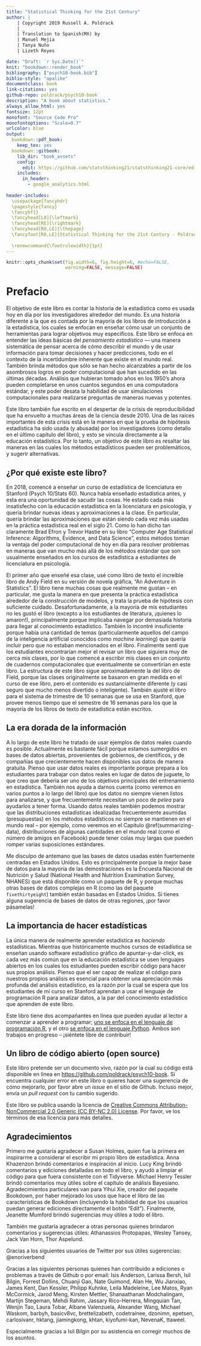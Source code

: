 ```yaml
---
title: "Statistical Thinking for the 21st Century"
author: | 
    | Copyright 2019 Russell A. Poldrack
    | _
    | Translation to Spanish(MX) by 
    | Manuel Mejia
    | Tanya Nuño
    | Lizeth Reyes 

date: "Draft: `r Sys.Date()`"
knit: "bookdown::render_book"
bibliography: ["psych10-book.bib"]
biblio-style: "apalike"
documentclass: book
link-citations: yes
github-repo: poldrack/psych10-book
description: "A book about statistics."
always_allow_html: yes
fontsize: 12pt
monofont: "Source Code Pro"
monofontoptions: "Scale=0.7"
urlcolor: blue
output: 
  bookdown::pdf_book:
    keep_tex: yes
  bookdown::gitbook:
    lib_dir: "book_assets"
    config:
      edit: https://github.com/statsthinking21/statsthinking21-core/edit/master/%s
    includes:
      in_header:
        - google_analytics.html
        
header-includes:
  \usepackage{fancyhdr}
  \pagestyle{fancy}
  \fancyhf{}
  \fancyhead[LO]{\leftmark}
  \fancyhead[RE]{\rightmark}
  \fancyhead[RO,LE]{\thepage}
  \fancyfoot[RO,LE]{Statistical Thinking for the 21st Century - Poldrack}
  
  \renewcommand{\footrulewidth}{1pt}
---
```


```r
knitr::opts_chunk$set(fig.width=6, fig.height=6, #echo=FALSE, 
                      warning=FALSE, message=FALSE)
```

<!-- # Preface {-} -->
# Prefacio {-}

<!-- The goal of this book is to the tell the story of statistics as it is used today by researchers around the world.  It's a different story than the one told in most introductory statistics books, which focus on teaching how to use a set of tools to achieve very specific goals.  This book focuses on understanding the basic ideas of *statistical thinking* --- a systematic way of thinking about how we describe the world and use data make decisions and predictions, all in the context of the inherent uncertainty that exists in the real world. It also brings to bear current methods that have only become feasible in light of the amazing increases in computational power that have happened in the last few decades. Analyses that would have taken years in the 1950's can now be completed in a few seconds on a standard laptop computer, and this power unleashes the ability to use computer simulation to ask questions in new and powerful ways.  -->
El objetivo de este libro es contar la historia de la estadística como es usada hoy en día por los investigadores alrededor del mundo. Es una historia diferente a la que es contada por la mayoría de los libros de introducción a la estadística, los cuales se enfocan en enseñar cómo usar un conjunto de herramientas para lograr objetivos muy específicos. Este libro se enfoca en entender las ideas básicas del *pensamiento estadístico* --- una manera sistemática de pensar acerca de cómo describir el mundo y de usar información para tomar decisiones y hacer predicciones, todo en el contexto de la incertidumbre inherente que existe en el mundo real. También brinda métodos que sólo se han hecho alcanzables a partir de los asombrosos logros en poder computacional que han sucedido en las últimas décadas. Análisis que hubieran tomado años en los 1950's ahora pueden completarse en unos cuantos segundos en una computadora estándar, y este poder desata la habilidad de usar simulaciones computacionales para realizarse preguntas de maneras nuevas y potentes.

<!-- The book is also written in the wake of the reproducibility crisis that has engulfed many areas of science since 2010.  One of the important roots of this crisis is found in the way that statistical hypothesis testing has been used (and abused) by researchers (as I detail in the final chapter of the book), and this ties directly back to statistical education.  Thus, a goal of the book is to highlight the ways in which current statistical methods may be problematic, and to suggest alternatives. -->
Este libro también fue escrito en el despertar de la crisis de reproducibilidad que ha envuelto a muchas áreas de la ciencia desde 2010. Una de las raíces importantes de esta crisis está en la manera en que la prueba de hipótesis estadística ha sido usada (y abusada) por los investigadores (como detallo en el último capítulo del libro), y esto se vincula directamente a la educación estadística. Por lo tanto, un objetivo de este libro es resaltar las maneras en las cuales los métodos estadísticos pueden ser problemáticos, y sugerir alternativas.

<!-- ## Why does this book exist? -->
## ¿Por qué existe este libro?

<!-- In 2018 I began teaching an undergraduate statistics course at Stanford (Psych 10/Stats 60).  I had never taught statistics before, and this was a chance to shake things up.  I have been increasingly unhappy with undergraduate statistics education in psychology, and I wanted to bring a number of new ideas and approaches to the class.  In particular, I wanted to bring to bear the approaches that are increasingly used in real statistical practice in the 21st century.  As Brad Efron and Trevor Hastie laid out so nicely in their book "Computer Age Statistical Inference: Algorithms, Evidence, and Data Science", these methods take advantage of today's increased computing power to solve statistical problems in ways that go far beyond the more standard methods that are usually taught in the undergraduate statistics course for psychology students. -->
En 2018, comencé a enseñar un curso de estadística de licenciatura en Stanford (Psych 10/Stats 60). Nunca había enseñado estadística antes, y esta era una oportunidad de sacudir las cosas. He estado cada más insatisfecho con la educación estadística en la licenciatura en psicología, y quería brindar nuevas ideas y aproximaciones a la clase. En particular, quería brindar las aproximaciones que están siendo cada vez más usadas en la práctica estadística real en el siglo 21. Como lo han dicho tan claramente Brad Efron y Trevor Hastie en su libro "Computer Age Statistical Inference: Algorithms, Evidence, and Data Science", estos métodos toman la ventaja del poder computacional de hoy en día para resolver problemas en maneras que van mucho más allá de los métodos estándar que son usualmente enseñados en los cursos de estadística a estudiantes de licenciatura en psicología.

<!-- The first year that I taught the class, I used Andy Field's amazing graphic novel statistics book, "An Adventure in Statistics", as the textbook.  There are many things that I really like about this book -- in particular, I like the way that it frames statistical practice around the building of models, and treats null hypothesis testing with sufficient caution. Unfortunately, many of my students disliked the book (except for the English majors, who loved it!), primarily because it involved wading through a lot of story to get to the statistical knowledge.  I also found it wanting because there are a number of topics (particularly those from the burgeoning field of artificial intelligence known as *machine learning*) that I wanted to include but were not discussed in his book.  I ultimately came to feel that the students would be best served by a book that follows very closely to my lectures, so I started writing down my lectures into a set of computational notebooks that would ultimately become this book. The outline of this book follows roughly that of Field's book, since the lectures were originally based in large part on the flow of that book, but the content is substantially different (and almost certainly much less fun and clever). I also tailored this book for the 10-week quarter system that we use at Stanford, which provides less time than the 16-week semester that most statistical textbooks are built for.  -->
El primer año que enseñé esa clase, usé como libro de texto el increíble libro de Andy Field en su versión de novela gráfica, "An Adventure in Statistics". El libro tiene muchas cosas que realmente me gustan -- en particular, me gusta la manera en que presenta la práctica estadística alrededor de la construcción de modelos, y trata la prueba de hipótesis con suficiente cuidado. Desafortunadamente, a la mayoría de mis estudiantes no les gustó el libro (excepto a los estudiantes de literatura, ¡quienes lo amaron!), principalmente porque implicaba navegar por demasiada historia para llegar al conocimiento estadístico. También lo incontré insuficiente porque había una cantidad de temas (particularmente aquellos del campo de la inteligencia artificial conocidos como *machine learning*) que quería incluir pero que no estaban mencionados en el libro. Finalmente sentí que los estudiantes encontrarían mejor el revisar un libro que siguiera muy de cerca mis clases, por lo que comencé a escribir mis clases en un conjunto de cuadernos computacionales que eventualmente se convertirían en este libro. La estructura de este libro sigue aproximadamente la del libro de Field, porque las clases originalmente se basaron en gran medida en el curso de ese libro, pero el contenido es sustancialmente diferente (y casi seguro que mucho menos divertido o inteligente). También ajusté el libro para el sistema de trimestre de 10 semanas que se usa en Stanford, que provee menos tiempo que el semestre de 16 semanas para los que la mayoría de los libros de texto de estadística están escritos.

<!-- ## The golden age of data -->
## La era dorada de la información

<!-- Throughout this book I have tried when possible to use examples from real data.  This is now very easy because we are swimming in open datasets, as governments, scientists, and companies are increasingly making data freely available.  I think that using real datasets is important because it prepares students to work with real data rather than toy datasets, which I think should be one of the major goals of statistical training. It also helps us realize (as we will see at various points throughout the book) that data don't always come to us ready to analyze, and often need *wrangling* to help get them into shape.  Using real data also shows that the idealized statistical distributions often assumed in statistical methods don't always hold in the real world -- for example, as we will see in Chapter \@ref(summarizing-data), distributions of some real-world quantities (like the number of friends on Facebook) can have very long tails that can break many standard assumptions.  -->
A lo largo de este libro he tratado de usar ejemplos de datos reales cuando es posible. Actualmente es bastante fácil porque estamos sumergidos en bases de datos abiertas, provenientes de gobiernos, de científicos, y de compañías que crecientemente hacen disponibles sus datos de manera gratuita. Pienso que usar datos reales es importante porque prepara a los estudiantes para trabajar con datos reales en lugar de datos de juguete, lo que creo que debería ser uno de los objetivos principales del entrenamiento en estadística. También nos ayuda a darnos cuenta (como veremos en varios puntos a lo largo del libro) que los datos no siempre vienen listos para analizarse, y que frecuentemente necesitan un poco de *pelea* para ayudarlos a tener forma. Usando datos reales también podemos mostrar que las distribuciones estadísticas idealizadas frecuentemente asumidas (presupuestas) en los métodos estadísticos no siempre se mantienen en el mundo real -- por ejemplo, como veremos en el Capítulo \@ref(summarizing-data), distribuciones de algunas cantidades en el mundo real (como el número de amigos en Facebook) puede tener colas muy largas que pueden romper varias suposiciones estándares.

<!-- I apologize up front that the datasets are heavily US-centric.  This is primarily because the best dataset for many of the demonstrations is the National Health and Nutrition Examination Surveys (NHANES) dataset that is available as an R package, and because many of the other complex datasets included in R (such as those in the `fivethirtyeight` package) are also based in the US.  If you have suggestions for datasets from other regions, please pass them along to me! -->
Me disculpo de antemano que las bases de datos usadas estén fuertemente centradas en Estados Unidos. Esto es principalmente porque la mejor base de datos para la mayoría de las demostraciones es la Encuesta Nacional de Nutrición y Salud (National Health and Nutrition Examination Survey, NHANES) que está disponible como un paquete de R, y porque muchas otras bases de datos complejas en R (como las del paquete `fivethirtyeight`) también están basadas en Estados Unidos. Si tienes alguna sugerencia de bases de datos de otras regiones, ¡por favor pásamelas!

<!-- ## The importance of doing statistics -->
## La importancia de hacer estadísticas 

<!-- The only way to really learn statistics is to *do* statistics.  While historically many statistics courses were taught using point-and-click statistical software, it is increasingly common for statistical education to use open-source languages in which students can code their own analyses.  I think that being able to code one's analyses is essential in order to gain a deep appreciation for statistical analysis, which is why the students in my course at Stanford are expected to learn to use the R statistical programming language to analyze data, alongside the theoretical knowledge that they learn from this book.  -->
La única manera de realmente aprender estadística es *haciendo* estadísticas. Mientras que históricamente muchos cursos de estadística se enseñan usando software estadístico gráfico de apuntar-y-dar-click, es cada vez más común que en la educación estadística se usen lenguajes abiertos en los cuales los estudiantes pueden escribir código para hacer sus propios análisis. Pienso que el ser capaz de realizar el código para nuestros propios análisis es esencial para obtener una apreciación más profunda del análisis estadístico, es la razón por la cual se espera que los estudiantes de mi curso en Stanford aprendan a usar el lenguaje de programación R para analizar datos, a la par del conocimiento estadístico que aprenden de este libro.

<!-- There are two online companions to this textbook that can help the reader get started learning to program; [one focuses on the R programming language](https://statsthinking21.github.io/statsthinking21-R-site/), and [another focuses on the Python language](https://statsthinking21.github.io/statsthinking21-python/).  Both are currently works in progress -- please feel free to contribute! -->
Este libro tiene dos acompañantes en línea que pueden ayudar al lector a comenzar a aprender a programar; [uno se enfoca en el lenguaje de programación R](https://statsthinking21.github.io/statsthinking21-R-site/), y el otro [se enfoca en el lenguaje Python](https://statsthinking21.github.io/statsthinking21-python/). Ambos son trabajos en progreso -- ¡siéntete libre de contribuir!


<!-- ## An open source book -->
## Un libro de código abierto (open source) 

<!-- This book is meant to be a living document, which is why its source is available online at [https://github.com/poldrack/psych10-book](https://github.com/poldrack/psych10-book).  If you find any errors in the book or want to make a suggestion for how to improve it, please open an issue on the Github site. Even better, submit a pull request with your suggested change. -->  
Este libro pretende ser un documento vivo, razón por la cual su código está disponible en línea en [https://github.com/poldrack/psych10-book](https://github.com/poldrack/psych10-book). Si encuentra cualquier error en este libro o quieres hacer una sugerencia de cómo mejorarlo, por favor abre un *issue* en el sitio de Github. Incluso mejor, envía un *pull request* con tu cambio sugerido.

<!-- The book is licensed according to the [Creative Commons Attribution-NonCommercial 2.0 Generic (CC BY-NC 2.0) License](https://creativecommons.org/licenses/by-nc/2.0/).  Please see the terms of that license for more details. -->
Este libro se publica usando la licencia de [Creative Commons Attribution-NonCommercial 2.0 Generic (CC BY-NC 2.0) License](https://creativecommons.org/licenses/by-nc/2.0/). Por favor, ve los términos de esa licencia para más detalles.

<!-- ## Acknowledgements -->
## Agradecimientos

<!-- I'd first like to thank Susan Holmes, who first inspired me to consider writing my own statistics book.  Anna Khazenzon provided early comments and inspiration.  Lucy King provided detailed comments and edits on the entire book, and helped clean up the code so that it was consistent with the Tidyverse.  Michael Henry Tessler provided very helpful comments on the Bayesian analysis chapter. Particular thanks also go to Yihui Xie, creator of the Bookdown package, for improving the book's use of Bookdown features (including the ability for users to directly generate edits via the Edit button).  Finally, Jeanette Mumford provided very helpful suggestions on the entire book. -->
Primero me gustaría agradecer a Susan Holmes, quien fue la primera en inspirarme a considerar el escribir mi propio libro de estadística. Anna Khazenzon brindó comentarios e inspiración al inicio. Lucy King brindó comentarios y ediciones detalladas en todo el libro, y ayudó a limpiar el código para que fuera consistente con el Tidyverse. Michael Henry Tessler brindó comentarios muy útiles sobre el capítulo de análisis Bayesiano. Agradecimientos particulares van para Yihui Xie, creador del paquete Bookdown, por haber mejorado los usos que hace el libro de las características de Bookdown (incluyendo la habilidad de que los usuarios puedan generar ediciones directamente el botón "Edit"). Finalmente, Jeanette Mumford brindó sugerencias muy útiles a todo el libro.

<!-- I'd also like to thank others who provided helpful comments and suggestions: Athanassios Protopapas, Wesley Tansey, Jack Van Horn, Thor Aspelund. -->
También me gustaría agradecer a otras personas quienes brindaron comentarios y sugerencias útiles: Athanassios Protopapas, Wesley Tansey, Jack Van Horn, Thor Aspelund.

<!-- Thanks to the following Twitter users for helpful suggestions: \@enoriverbend -->
Gracias a los siguientes usuarios de Twitter por sus útiles sugerencias: \@enoriverbend

<!-- Thanks to the following individuals who have contributed edits or issues by Github or email: -->
Gracias a las siguientes personas quienes han contribuido a ediciones o problemas a través de Github o por email:
Isis Anderson, Larissa Bersh, Isil Bilgin, Forrest Dollins, Chuanji Gao, Nate Guimond, Alan He, Wu Jianxiao, James Kent, Dan Kessler, Philipp Kuhnke, Leila Madeleine, Lee Matos, Ryan McCormick, Jarod Meng, Kirsten Mettler, Shanaathanan Modchalingam, Martijn Stegeman, Mehdi Rahim, Jassary Rico-Herrera, Mingquian Tan, Wenjin Tao, Laura Tobar, Albane Valenzuela, Alexander Wang, Michael Waskom, 
barbyh, basicv8vc, brettelizabeth, codetrainee, dzonimn, epetsen, carlosivanr, hktang, jiamingkong, khtan, kiyofumi-kan, NevenaK, ttaweel.

<!-- Special thanks to Isil Bilgin for assistance in fixing many of these issues. -->
Especialmente gracias a Isil Bilgin por su asistencia en corregir muchos de los asuntos.
